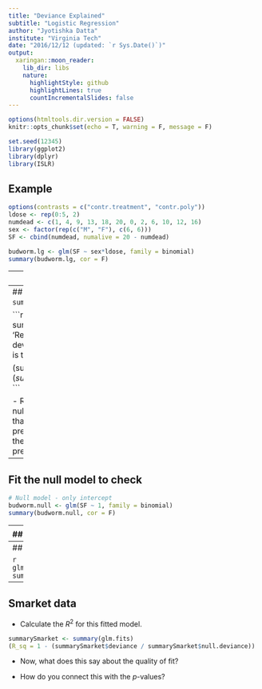 ```yaml
---
title: "Deviance Explained"
subtitle: "Logistic Regression"
author: "Jyotishka Datta"
institute: "Virginia Tech"
date: "2016/12/12 (updated: `r Sys.Date()`)"
output:
  xaringan::moon_reader:
    lib_dir: libs
    nature:
      highlightStyle: github
      highlightLines: true
      countIncrementalSlides: false
---
```


```r
options(htmltools.dir.version = FALSE)
knitr::opts_chunk$set(echo = T, warning = F, message = F)

```

```r
set.seed(12345)
library(ggplot2)
library(dplyr)
library(ISLR)
```

## Example 

```r
options(contrasts = c("contr.treatment", "contr.poly"))
ldose <- rep(0:5, 2)
numdead <- c(1, 4, 9, 13, 18, 20, 0, 2, 6, 10, 12, 16)
sex <- factor(rep(c("M", "F"), c(6, 6)))
SF <- cbind(numdead, numalive = 20 - numdead)

budworm.lg <- glm(SF ~ sex*ldose, family = binomial)
summary(budworm.lg, cor = F)
```

---
## R output

```r
options(contrasts = c("contr.treatment", "contr.poly"))
ldose <- rep(0:5, 2)
numdead <- c(1, 4, 9, 13, 18, 20, 0, 2, 6, 10, 12, 16)
sex <- factor(rep(c("M", "F"), c(6, 6)))
SF <- cbind(numdead, numalive = 20 - numdead)

budworm.lg <- glm(SF ~ sex*ldose, family = binomial)
summary(budworm.lg, cor = F)
```


---
## Deviances are stored in `summary` object

```r
summaryLog <- summary(budworm.lg)
# 'Residual deviance' is the deviance; 
# 'Null deviance' is the null deviance

(summaryLog$deviance)
(summaryLog$null.deviance)
```

-  Recall: Intuitively, if the null deviance is much larger than the fitted deviance, the predictors are important, if they are similar the predictors are noise. 


---
## Fit the null model to check

```r
# Null model - only intercept
budworm.null <- glm(SF ~ 1, family = binomial)
summary(budworm.null, cor = F)
```

---
## Calculate $R^2$

Recall:

$$
		R^2 = 1 - \frac{D}{D_0} = 1 - \frac{\text{deviance of fitted model to saturated}}{\text{deviance of null model to saturated}}.
$$
-  It is a quantity between $0$ and $1$. 

-  If the fit is perfect, then $D=0$ and $R^2 = 1$, but if the predictors have no information about $Y$, then $D = D_0$, and $R^2 = 0$. 
-  For the example at hand, 

```r
(R_sq = 1 - summaryLog$deviance / summaryLog$null.deviance)
```
-  Is the high value of $R^2$ surprising or not? 

---
## Smarket data 

```r
glm.fits=glm(Direction~Lag1+Lag2+Lag3+Lag4+Lag5+Volume,data=Smarket,family=binomial)
summary(glm.fits)
```


---
## Smarket data 

- Calculate the $R^2$ for this fitted model. 

```r
summarySmarket <- summary(glm.fits)
(R_sq = 1 - (summarySmarket$deviance / summarySmarket$null.deviance))
```
-  Now, what does this say about the quality of fit? 

-  How do you connect this with the $p$-values? 

